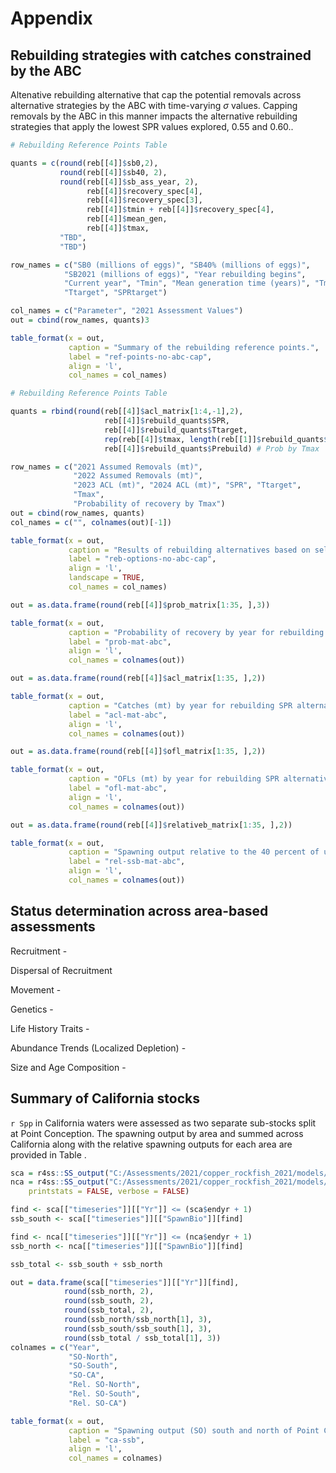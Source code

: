 \clearpage
# Appendix

## Rebuilding strategies with catches constrained by the ABC{#abc-max-strategies}

Altenative rebuilding alternative that cap the potential removals across alternative strategies by the ABC with time-varying $\sigma$ values.  Capping removals by the ABC in this manner impacts the alternative rebuilding strategies that apply the lowest SPR values explored, 0.55 and 0.60..    


```r
# Rebuilding Reference Points Table

quants = c(round(reb[[4]]$sb0,2), 
		   round(reb[[4]]$sb40, 2), 
		   round(reb[[4]]$sb_ass_year, 2),
		         reb[[4]]$recovery_spec[4],
		         reb[[4]]$recovery_spec[3], 
		         reb[[4]]$tmin + reb[[4]]$recovery_spec[4], 
		         reb[[4]]$mean_gen, 
		         reb[[4]]$tmax, 
		   "TBD",
		   "TBD")

row_names = c("SB0 (millions of eggs)", "SB40% (millions of eggs)", 
			"SB2021 (millions of eggs)", "Year rebuilding begins",
		    "Current year", "Tmin", "Mean generation time (years)", "Tmax", 
		    "Ttarget", "SPRtarget")

col_names = c("Parameter", "2021 Assessment Values")
out = cbind(row_names, quants)3

table_format(x = out,
             caption = "Summary of the rebuilding reference points.",
             label = "ref-points-no-abc-cap",
             align = 'l',
             col_names = col_names)
```

\clearpage

```r
# Rebuilding Reference Points Table

quants = rbind(round(reb[[4]]$acl_matrix[1:4,-1],2),
		             reb[[4]]$rebuild_quants$SPR,
		             reb[[4]]$rebuild_quants$Ttarget,
		             rep(reb[[4]]$tmax, length(reb[[1]]$rebuild_quants$Ttarget)),
		             reb[[4]]$rebuild_quants$Prebuild) # Prob by Tmax

row_names = c("2021 Assumed Removals (mt)", 
			  "2022 Assumed Removals (mt)",
			  "2023 ACL (mt)", "2024 ACL (mt)", "SPR", "Ttarget", 
			  "Tmax",
			  "Probability of recovery by Tmax")
out = cbind(row_names, quants)
col_names = c("", colnames(out)[-1])

table_format(x = out,
             caption = "Results of rebuilding alternatives based on selection of an SPR target or year for 50 percent probability of recovery based on the assumed removals for 2021-22. The SPR value provided under the ABC Rule is the realized average applied SPR across projection years based on time-varying sigmas and the applied buffer where the ABC Rule is based initially on an SPR value of 0.50.",
             label = "reb-options-no-abc-cap",
             align = 'l',
             landscape = TRUE,
             col_names = col_names)
```


```r

out = as.data.frame(round(reb[[4]]$prob_matrix[1:35, ],3))

table_format(x = out,
             caption = "Probability of recovery by year for rebuilding SPR alternatives assuming removals of 90.8 and 88.9 mt in 2021 and 2022, respectively.",
             label = "prob-mat-abc",
             align = 'l',
             col_names = colnames(out))
```


```r

out = as.data.frame(round(reb[[4]]$acl_matrix[1:35, ],2))

table_format(x = out,
             caption = "Catches (mt) by year for rebuilding SPR alternatives assuming removals of 90.8 and 88.9 mt in 2021 and 2022, respectively.",
             label = "acl-mat-abc",
             align = 'l',
             col_names = colnames(out))
```


```r

out = as.data.frame(round(reb[[4]]$ofl_matrix[1:35, ],2))

table_format(x = out,
             caption = "OFLs (mt) by year for rebuilding SPR alternatives assuming removals of 90.8 and 88.9 mt in 2021 and 2022, respectively.",
             label = "ofl-mat-abc",
             align = 'l',
             col_names = colnames(out))
```


```r

out = as.data.frame(round(reb[[4]]$relativeb_matrix[1:35, ],2))

table_format(x = out,
             caption = "Spawning output relative to the 40 percent of unfished spawning output target by year for rebuilding SPR alternatives assuming removals of 90.8 and 88.9 mt in 2021 and 2022, respectively. ",
             label = "rel-ssb-mat-abc",
             align = 'l',
             col_names = colnames(out))
```

\clearpage

## Status determination across area-based assessments


Recruitment - 

Dispersal of Recruitment

Movement - 

Genetics - 

Life History Traits - 

Abundance Trends (Localized Depletion) -

Size and Age Composition -  


## Summary of California stocks

`r Spp` in California waters were assessed as two separate sub-stocks split at Point Conception. The spawning output by area and summed across California along with the relative spawning outputs for each area are provided in Table \ref{tab:ca-ssb}.  


```r

sca = r4ss::SS_output("C:/Assessments/2021/copper_rockfish_2021/models/ca_s_pt_c/12.1_base", printstats = FALSE, verbose = FALSE)
nca = r4ss::SS_output("C:/Assessments/2021/copper_rockfish_2021/models/ca_n_pt_c/10.3_base",
	printstats = FALSE, verbose = FALSE)

find <- sca[["timeseries"]][["Yr"]] <= (sca$endyr + 1)
ssb_south <- sca[["timeseries"]][["SpawnBio"]][find]

find <- nca[["timeseries"]][["Yr"]] <= (nca$endyr + 1)
ssb_north <- nca[["timeseries"]][["SpawnBio"]][find]

ssb_total <- ssb_south + ssb_north

out = data.frame(sca[["timeseries"]][["Yr"]][find], 
			round(ssb_north, 2), 
			round(ssb_south, 2), 
			round(ssb_total, 2), 
			round(ssb_north/ssb_north[1], 3),
			round(ssb_south/ssb_south[1], 3),
		    round(ssb_total / ssb_total[1], 3))
colnames = c("Year", 
			 "SO-North",
			 "SO-South",
			 "SO-CA",
			 "Rel. SO-North",
			 "Rel. SO-South",
			 "Rel. SO-CA")

table_format(x = out,
             caption = "Spawning output (SO) south and north of Point Conception in California, total spawning output across California, relative spawning output (Rel. SO) north and south of Point Conception, and relative spawning output across California.",
             label = "ca-ssb",
             align = 'l',
             col_names = colnames)

```
